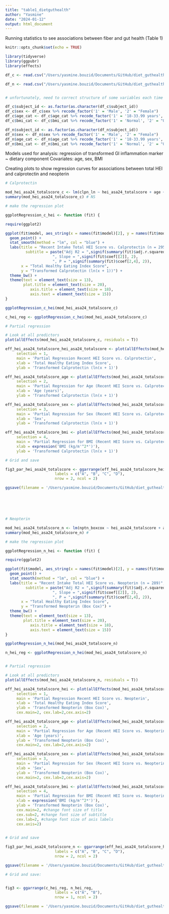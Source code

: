 ```yaml
---
title: "table1_dietguthealth"
author: "Yasmine"
date: "2024-01-12"
output: html_document
---
```


Running statistics to see associations between fiber and gut health (Table 1)

```r
knitr::opts_chunk$set(echo = TRUE)

library(tidyverse)
library(ggpubr)
library(effects)
```

```r

df_c <- read.csv("/Users/yasmine.bouzid/Documents/GitHub/diet_guthealth/data/df_c.csv", header = T)

df_n <- read.csv("/Users/yasmine.bouzid/Documents/GitHub/diet_guthealth/data/df_n.csv", header = T)


# unfortunately, need to correct structure of some variables each time -->

df_c$subject_id <- as.factor(as.character(df_c$subject_id))
df_c$sex <- df_c$sex %>% recode_factor('1' = 'Male', '2' = "Female")
df_c$age_cat <- df_c$age_cat %>% recode_factor('1' = '18-33.99 years', '2' = "34-49.99 years", '3' = "50-65 years")
df_c$bmi_cat <- df_c$bmi_cat %>% recode_factor('1' = 'Normal', '2' = "Overweight", '3' = "Obese")

df_n$subject_id <- as.factor(as.character(df_n$subject_id))
df_n$sex <- df_n$sex %>% recode_factor('1' = 'Male', '2' = "Female")
df_n$age_cat <- df_n$age_cat %>% recode_factor('1' = '18-33.99 years', '2' = "34-49.99 years", '3' = "50-65 years")
df_n$bmi_cat <- df_n$bmi_cat %>% recode_factor('1' = 'Normal', '2' = "Overweight", '3' = "Obese")

```

Models used for analysis: regression of transformed GI inflammation marker ~ dietary component
Covariates: age, sex, BMI

Creating plots to show regression curves for associations between total HEI and calprotectin and neopterin

```r

# Calprotectin

mod_hei_asa24_totalscore_c <- lm(clpn_ln ~ hei_asa24_totalscore + age + sex + bmi_final, data = df_c)
summary(mod_hei_asa24_totalscore_c) # NS

# make the regression plot 

ggplotRegression_c_hei <- function (fit) {

require(ggplot2)

ggplot(fit$model, aes_string(x = names(fit$model)[2], y = names(fit$model)[1])) + 
  geom_point() +
  stat_smooth(method = "lm", col = "blue") +
  labs(title = "Recent Intake Total HEI Score vs. Calprotectin (n = 295)",
         subtitle = paste("Adj R2 = ",signif(summary(fit)$adj.r.squared, 2),
                     ", Slope = ",signif(fit$coef[[2]], 2),
                     ", P = ",signif(summary(fit)$coef[2,4], 2)),
       x = "Total Healthy Eating Index Score",
       y = "Transformed Calprotectin (ln(x + 1))") +
  theme_bw() + 
  theme(text = element_text(size = 13),
        plot.title = element_text(size = 20),
           axis.title = element_text(size = 18),
           axis.text = element_text(size = 15))
}

ggplotRegression_c_hei(mod_hei_asa24_totalscore_c)

c_hei_reg <- ggplotRegression_c_hei(mod_hei_asa24_totalscore_c)

# Partial regression 

# Look at all predictors
plot(allEffects(mod_hei_asa24_totalscore_c, residuals = T)) 

eff_hei_asa24_totalscore_hei_asa24_totalscore <- plot(allEffects(mod_hei_asa24_totalscore_c, residuals = T), 
     selection = 1, 
     main = 'Partial Regression Recent HEI Score vs. Calprotectin', 
     xlab = 'Total Healthy Eating Index Score', 
     ylab = 'Transformed Calprotectin (ln(x + 1)')

eff_hei_asa24_totalscore_age <- plot(allEffects(mod_hei_asa24_totalscore_c, residuals = T), 
     selection = 2, 
     main = 'Partial Regression for Age (Recent HEI Score vs. Calprotectin)', 
     xlab = 'Age (years)', 
     ylab = 'Transformed Calprotectin (ln(x + 1)')

eff_hei_asa24_totalscore_sex <- plot(allEffects(mod_hei_asa24_totalscore_c, residuals = T), 
     selection = 3, 
     main = 'Partial Regression for Sex (Recent HEI Score vs. Calprotectin)', 
     xlab = 'Sex', 
     ylab = 'Transformed Calprotectin (ln(x + 1)')

eff_hei_asa24_totalscore_bmi <- plot(allEffects(mod_hei_asa24_totalscore_c, residuals = T), 
     selection = 4, 
     main = 'Partial Regression for BMI (Recent HEI Score vs. Calprotectin)', 
     xlab = expression('BMI (kg/m'^2*')'),
     ylab = 'Transformed Calprotectin (ln(x + 1)')

# Grid and save 

fig3_par_hei_asa24_totalscore <- ggarrange(eff_hei_asa24_totalscore_hei_asa24_totalscore, eff_hei_asa24_totalscore_age, eff_hei_asa24_totalscore_sex, eff_hei_asa24_totalscore_bmi,
                      labels = c("A", "B", "C", "D"),
                      nrow = 2, ncol = 2)

ggsave(filename = '/Users/yasmine.bouzid/Documents/GitHub/diet_guthealth/plots/fig3_par_hei_asa24_totalscore.jpg', plot = fig3_par_hei_asa24_totalscore, device = 'jpeg', dpi = 300, width = 20, height = 10)






# Neopterin

mod_hei_asa24_totalscore_n <- lm(nptn_boxcox ~ hei_asa24_totalscore + age + sex + bmi_final, data = df_n)
summary(mod_hei_asa24_totalscore_n) # 

# make the regression plot 

ggplotRegression_n_hei <- function (fit) {

require(ggplot2)

ggplot(fit$model, aes_string(x = names(fit$model)[2], y = names(fit$model)[1])) + 
  geom_point() +
  stat_smooth(method = "lm", col = "blue") +
  labs(title = "Recent Intake Total HEI Score vs. Neopterin (n = 289)",
         subtitle = paste("Adj R2 = ",signif(summary(fit)$adj.r.squared, 2),
                     ", Slope = ",signif(fit$coef[[2]], 2),
                     ", P = ",signif(summary(fit)$coef[2,4], 2)),
       x = "Total Healthy Eating Index Score",
       y = "Transformed Neopterin (Box Cox)") +
  theme_bw() + 
  theme(text = element_text(size = 13),
        plot.title = element_text(size = 20),
           axis.title = element_text(size = 18),
           axis.text = element_text(size = 15))
}

ggplotRegression_n_hei(mod_hei_asa24_totalscore_n)

n_hei_reg <- ggplotRegression_n_hei(mod_hei_asa24_totalscore_n)


# Partial regression 

# Look at all predictors
plot(allEffects(mod_hei_asa24_totalscore_n, residuals = T)) 

eff_hei_asa24_totalscore_hei <- plot(allEffects(mod_hei_asa24_totalscore_n, residuals = T), 
     selection = 1, 
     main = 'Partial Regression Recent HEI Score vs. Neopterin', 
     xlab = 'Total Healthy Eating Index Score', 
     ylab = 'Transformed Neopterin (Box Cox)',
     cex.main=2, cex.lab=2,cex.axis=2)

eff_hei_asa24_totalscore_age <- plot(allEffects(mod_hei_asa24_totalscore_n, residuals = T), 
     selection = 2, 
     main = 'Partial Regression for Age (Recent HEI Score vs. Neopterin)', 
     xlab = 'Age (years)', 
     ylab = 'Transformed Neopterin (Box Cox)',
     cex.main=2, cex.lab=2,cex.axis=2)

eff_hei_asa24_totalscore_sex <- plot(allEffects(mod_hei_asa24_totalscore_n, residuals = T), 
     selection = 3, 
     main = 'Partial Regression for Sex (Recent HEI Score vs. Neopterin)', 
     xlab = 'Sex', 
     ylab = 'Transformed Neopterin (Box Cox)',
     cex.main=2, cex.lab=2,cex.axis=2)

eff_hei_asa24_totalscore_bmi <- plot(allEffects(mod_hei_asa24_totalscore_n, residuals = T), 
     selection = 4, 
     main = 'Partial Regression for BMI (Recent HEI Score vs. Neopterin)', 
     xlab = expression('BMI (kg/m'^2*')'),
     ylab = 'Transformed Neopterin (Box Cox)',
     cex.main=2, #change font size of title
     cex.sub=2, #change font size of subtitle
     cex.lab=2, #change font size of axis labels
     cex.axis=2)
    

# Grid and save 

fig3_par_hei_asa24_totalscore_n <- ggarrange(eff_hei_asa24_totalscore_hei_asa24_totalscore, eff_hei_asa24_totalscore_age, eff_hei_asa24_totalscore_sex, eff_hei_asa24_totalscore_bmi,
                      labels = c("A", "B", "C", "D"),
                      nrow = 2, ncol = 2)

ggsave(filename = '/Users/yasmine.bouzid/Documents/GitHub/diet_guthealth/plots/fig3_par_hei_asa24_totalscore_n.jpg', plot = fig3_par_hei_asa24_totalscore_n, device = 'jpeg', dpi = 300, width = 25, height = 15)


```



```r

# Grid and save: 


fig3 <- ggarrange(c_hei_reg, n_hei_reg,
                      labels = c("A", "B"),
                      nrow = 1, ncol = 2)

ggsave(filename = '/Users/yasmine.bouzid/Documents/GitHub/diet_guthealth/plots/fig3.jpg', plot = fig3, device = 'jpeg', dpi = 300, width = 15, height = 5)

```

